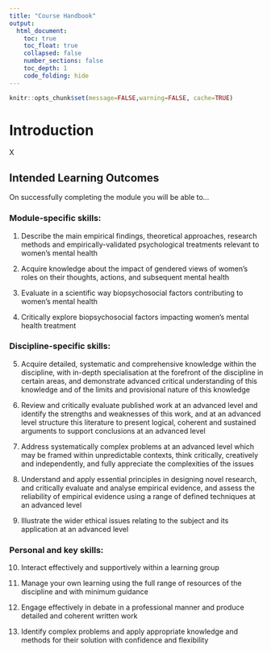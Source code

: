 ```yaml
---
title: "Course Handbook"
output:
  html_document:
    toc: true
    toc_float: true
    collapsed: false
    number_sections: false
    toc_depth: 1
    code_folding: hide
---
```


```r
knitr::opts_chunk$set(message=FALSE,warning=FALSE, cache=TRUE)
```

# Introduction

X 

## Intended Learning Outcomes

On successfully completing the module you will be able to...

### Module-specific skills:

1. Describe the main empirical findings, theoretical approaches, research methods and empirically-validated psychological treatments relevant to women's mental health

2. Acquire knowledge about the impact of gendered views of women's roles on their thoughts, actions, and subsequent mental health

3. Evaluate in a scientific way biopsychosocial factors contributing to women's mental health

4. Critically explore biopsychosocial factors impacting women's mental health treatment

### Discipline-specific skills:

5. Acquire detailed, systematic and comprehensive knowledge within the discipline, with in-depth specialisation at the forefront of the discipline in certain areas, and demonstrate advanced critical understanding of this knowledge and of the limits and provisional nature of this knowledge

6. Review and critically evaluate published work at an advanced level and identify the strengths and weaknesses of this work, and at an advanced level structure this literature to present logical, coherent and sustained arguments to support conclusions at an advanced level

7. Address systematically complex problems at an advanced level which may be framed within unpredictable contexts, think critically, creatively and independently, and fully appreciate the complexities of the issues

8. Understand and apply essential principles in designing novel research, and critically evaluate and analyse empirical evidence, and assess the reliability of empirical evidence using a range of defined techniques at an advanced level

9. Illustrate the wider ethical issues relating to the subject and its application at an advanced level

### Personal and key skills:

10. Interact effectively and supportively within a learning group

11. Manage your own learning using the full range of resources of the discipline and with minimum guidance

12. Engage effectively in debate in a professional manner and produce detailed and coherent written work

13. Identify complex problems and apply appropriate knowledge and methods for their solution with confidence and flexibility

